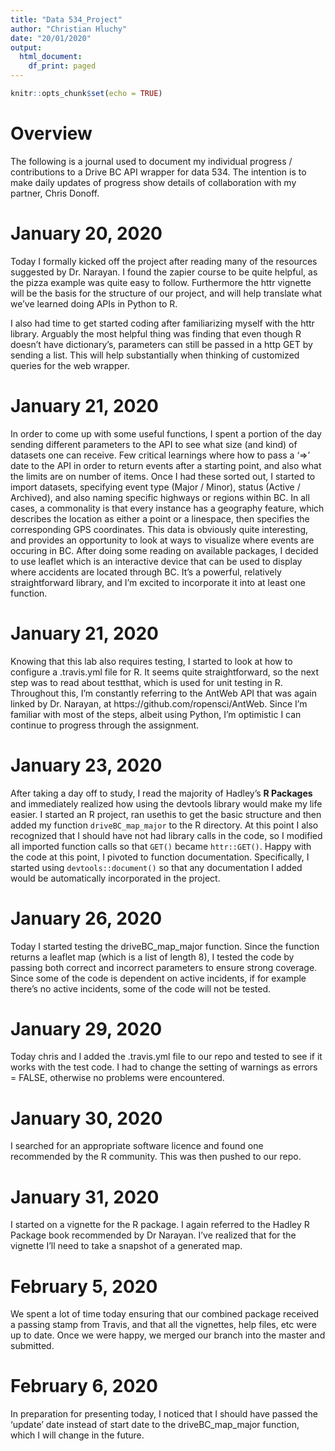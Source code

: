 ```yaml
---
title: "Data 534_Project"
author: "Christian Hluchy"
date: "20/01/2020"
output:
  html_document:
    df_print: paged
---
```


```r
knitr::opts_chunk$set(echo = TRUE)
```

# Overview
The following is a journal used to document my individual progress / contributions to a Drive BC API wrapper for data 534.  The intention is to make daily updates of progress show details of collaboration with my partner, Chris Donoff.

# January 20, 2020
Today I formally kicked off the project after reading many of the resources suggested by Dr. Narayan.  I found the zapier course to be quite helpful, as the pizza example was quite easy to follow.  Furthermore the httr vignette will be the basis for the structure of our project, and will help translate what we've learned doing APIs in Python to R.  

I also had time to get started coding after familiarizing myself with the httr library.  Arguably the most helpful thing was finding that even though R doesn't have dictionary's, parameters can still be passed in a http GET by sending a list.  This will help substantially when thinking of customized queries for the web wrapper.  

# January 21, 2020
In order to come up with some useful functions, I spent a portion of the day sending different parameters to the API to see what size (and kind) of datasets one can receive.  Few critical learnings where how to pass a '=>' date to the API in order to return events after a starting point, and also what the limits are on number of items.  Once I had these sorted out, I started to import datasets, specifying event type (Major / Minor), status (Active / Archived), and also naming specific highways or regions within BC.  In all cases, a commonality is that every instance has a geography feature, which describes the location as either a point or a linespace, then specifies the corresponding GPS coordinates.  This data is obviously quite interesting, and provides an opportunity to look at ways to visualize where events are occuring in BC.  After doing some reading on available packages, I decided to use leaflet which is an interactive device that can be used to display where accidents are located through BC.  It's a powerful, relatively straightforward library, and I'm excited to incorporate it into at least one function.  

# January 21, 2020
Knowing that this lab also requires testing, I started to look at how to configure a .travis.yml file for R.  It seems quite straightforward, so the next step was to read about testthat, which is used for unit testing in R.  Throughout this, I'm constantly referring to the AntWeb API that was again linked by Dr. Narayan, at https://github.com/ropensci/AntWeb.  Since I'm familiar with most of the steps, albeit using Python, I'm optimistic I can continue to progress through the assignment.

# January 23, 2020
After taking a day off to study, I read the majority of Hadley's **R Packages** and immediately realized how using the devtools library would make my life easier.  I started an R project, ran usethis to get the basic structure and then added my function `driveBC_map_major` to the R directory.  At this point I also recognized that I should have not had library calls in the code, so I modified all imported function calls so that `GET()` became `httr::GET()`.  Happy with the code at this point, I pivoted to function documentation.  Specifically, I started using `devtools::document()` so that any documentation I added would be automatically incorporated in the project.

# January 26, 2020
Today I started testing the driveBC_map_major function.  Since the function returns a leaflet map (which is a list of length 8), I tested the code by passing both correct and incorrect parameters to ensure strong coverage.  Since some of the code is dependent on active incidents, if for example there's no active incidents, some of the code will not be tested.  

# January 29, 2020
Today chris and I added the .travis.yml file to our repo and tested to see if it works with the test code.  I had to change the setting of warnings as errors = FALSE, otherwise no problems were encountered.

# January 30, 2020
I searched for an appropriate software licence and found one recommended by the R community.  This was then pushed to our repo.

# January 31, 2020
I started on a vignette for the R package.  I again referred to the Hadley R Package book recommended by Dr Narayan.  I've realized that for the vignette I'll need to take a snapshot of a generated map.  

# February 5, 2020
We spent a lot of time today ensuring that our combined package received a passing stamp from Travis, and that all the vignettes, help files, etc were up to date.  Once we were happy, we merged our branch into the master and submitted.  

# February 6, 2020
In preparation for presenting today, I noticed that I should have passed the 'update' date instead of start date to the driveBC_map_major function, which I will change in the future.
